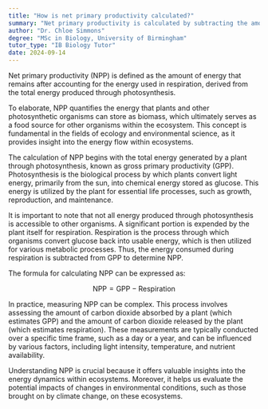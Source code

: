 ```yaml
---
title: "How is net primary productivity calculated?"
summary: "Net primary productivity is calculated by subtracting the amount of energy used for respiration from the total energy produced through photosynthesis."
author: "Dr. Chloe Simmons"
degree: "MSc in Biology, University of Birmingham"
tutor_type: "IB Biology Tutor"
date: 2024-09-14
---
```


Net primary productivity (NPP) is defined as the amount of energy that remains after accounting for the energy used in respiration, derived from the total energy produced through photosynthesis. 

To elaborate, NPP quantifies the energy that plants and other photosynthetic organisms can store as biomass, which ultimately serves as a food source for other organisms within the ecosystem. This concept is fundamental in the fields of ecology and environmental science, as it provides insight into the energy flow within ecosystems.

The calculation of NPP begins with the total energy generated by a plant through photosynthesis, known as gross primary productivity (GPP). Photosynthesis is the biological process by which plants convert light energy, primarily from the sun, into chemical energy stored as glucose. This energy is utilized by the plant for essential life processes, such as growth, reproduction, and maintenance.

It is important to note that not all energy produced through photosynthesis is accessible to other organisms. A significant portion is expended by the plant itself for respiration. Respiration is the process through which organisms convert glucose back into usable energy, which is then utilized for various metabolic processes. Thus, the energy consumed during respiration is subtracted from GPP to determine NPP.

The formula for calculating NPP can be expressed as:

$$
\text{NPP} = \text{GPP} - \text{Respiration}
$$

In practice, measuring NPP can be complex. This process involves assessing the amount of carbon dioxide absorbed by a plant (which estimates GPP) and the amount of carbon dioxide released by the plant (which estimates respiration). These measurements are typically conducted over a specific time frame, such as a day or a year, and can be influenced by various factors, including light intensity, temperature, and nutrient availability.

Understanding NPP is crucial because it offers valuable insights into the energy dynamics within ecosystems. Moreover, it helps us evaluate the potential impacts of changes in environmental conditions, such as those brought on by climate change, on these ecosystems.
    